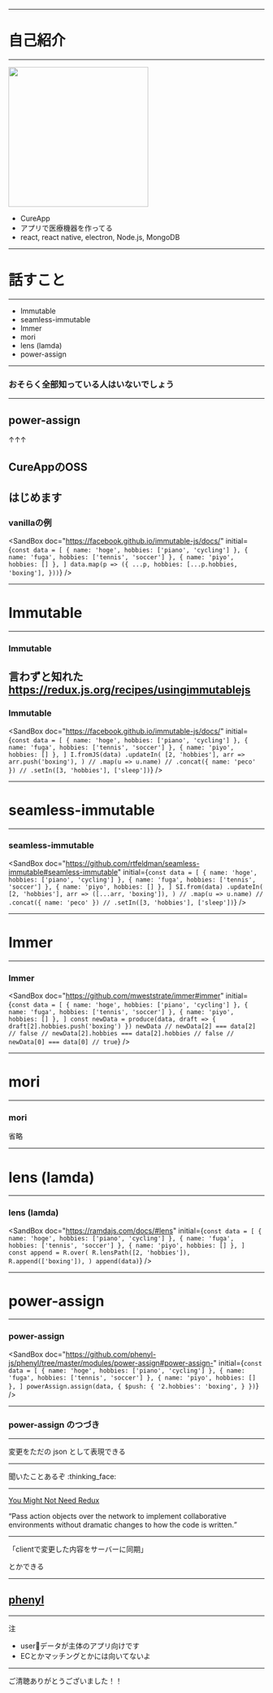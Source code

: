 

<Top
  title="Immutable for Redux"
  image="https://i.gyazo.com/9e68b75fe52f55e65919e14288dc3c82.png"
  eventName="#react_kai @1st"
  urlPath={packageJson.urlPath}
/>

---
# 自己紹介
---
<img src="https://i.gyazo.com/87d23d84bc93c83bb165c9d2f239f703.png" width="275"/>

- CureApp
- アプリで医療機器を作ってる
- react, react native, electron, Node.js, MongoDB

---
# 話すこと
---
- Immutable
- seamless-immutable
- Immer
- mori
- lens (lamda)
- power-assign
---
### おそらく全部知っている人はいないでしょう
---
## power-assign
↑↑↑

CureAppのOSS
---
はじめます
---
### vanillaの例
<SandBox
  doc="https://facebook.github.io/immutable-js/docs/"
  initial={`const data = [
  { name: 'hoge', hobbies: ['piano', 'cycling'] },
  { name: 'fuga', hobbies: ['tennis', 'soccer'] },
  { name: 'piyo', hobbies: [] },
]
data.map(p => ({
  ...p,
  hobbies: [...p.hobbies, 'boxing'],
}))`}
/>

---
# Immutable
---
### Immutable
言わずと知れた
https://redux.js.org/recipes/usingimmutablejs
---
### Immutable
<SandBox
  doc="https://facebook.github.io/immutable-js/docs/"
  initial={`const data = [
  { name: 'hoge', hobbies: ['piano', 'cycling'] },
  { name: 'fuga', hobbies: ['tennis', 'soccer'] },
  { name: 'piyo', hobbies: [] },
]
I.fromJS(data)
  .updateIn(
    [2, 'hobbies'],
    arr => arr.push('boxing'),
  )
  // .map(u => u.name)
  // .concat({ name: 'peco' })
  // .setIn([3, 'hobbies'], ['sleep'])`}
/>

---
# seamless-immutable
---
### seamless-immutable
<SandBox
  doc="https://github.com/rtfeldman/seamless-immutable#seamless-immutable"
  initial={`const data = [
  { name: 'hoge', hobbies: ['piano', 'cycling'] },
  { name: 'fuga', hobbies: ['tennis', 'soccer'] },
  { name: 'piyo', hobbies: [] },
]
SI.from(data)
  .updateIn(
    [2, 'hobbies'],
    arr => ([...arr, 'boxing']),
  )
  // .map(u => u.name)
  // .concat({ name: 'peco' })
  // .setIn([3, 'hobbies'], ['sleep'])`}
/>

---
# Immer
---
### Immer
<SandBox
  doc="https://github.com/mweststrate/immer#immer"
  initial={`const data = [
  { name: 'hoge', hobbies: ['piano', 'cycling'] },
  { name: 'fuga', hobbies: ['tennis', 'soccer'] },
  { name: 'piyo', hobbies: [] },
]
const newData = produce(data, draft => {
  draft[2].hobbies.push('boxing')
})
newData
// newData[2] === data[2] // false
// newData[2].hobbies === data[2].hobbies // false
// newData[0] === data[0] // true`}
/>

---
# mori
---
### mori
省略

---
# lens (lamda)
---
### lens (lamda)
<SandBox
  doc="https://ramdajs.com/docs/#lens"
  initial={`const data = [
  { name: 'hoge', hobbies: ['piano', 'cycling'] },
  { name: 'fuga', hobbies: ['tennis', 'soccer'] },
  { name: 'piyo', hobbies: [] },
]
const append = R.over(
  R.lensPath([2, 'hobbies']),
  R.append(['boxing']),
)
append(data)`}
/>

---
# power-assign
---
### power-assign
<SandBox
  doc="https://github.com/phenyl-js/phenyl/tree/master/modules/power-assign#power-assign-"
  initial={`const data = [
  { name: 'hoge', hobbies: ['piano', 'cycling'] },
  { name: 'fuga', hobbies: ['tennis', 'soccer'] },
  { name: 'piyo', hobbies: [] },
]
powerAssign.assign(data, {
  $push: {
    '2.hobbies': 'boxing',
  }
})`}
/>

---
### power-assign のつづき

---
変更をただの json として表現できる

---
聞いたことあるぞ :thinking_face:

---
[You Might Not Need Redux](https://medium.com/@dan_abramov/you-might-not-need-redux-be46360cf367)

<q>Pass action objects over the network to implement collaborative environments without dramatic changes to how the code is written.</q>

---
「clientで変更した内容をサーバーに同期」

とかできる

---
## [phenyl](https://github.com/phenyl-js/phenyl)

---
注

- userデータが主体のアプリ向けです
- ECとかマッチングとかには向いてないよ

---
ご清聴ありがとうございました！！
